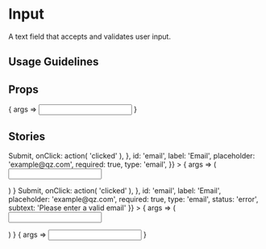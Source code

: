 
<Meta title="Input" component={Input} />

# Input

A text field that accepts and validates user input.

## Usage Guidelines

## Props

<Canvas>
	<Story
		name="Default"
		args={{
			placeholder: 'Search'
		}}
	>
		{ args => <Input {...args} /> }
	</Story>
</Canvas>

<ArgsTable story="Default" />

## Stories

<Canvas>
	<Story
		name="With Required Fields"
		args={{
			buttonProps: {
				children: <Button>Submit</Button>,
				onClick: action( 'clicked' ),
			},
			id: 'email',
			label: 'Email',
			placeholder: 'example@qz.com',
			required: true,
			type: 'email',
		}}
	>
		{ args => (
			<form>
				<Input {...args} />
			</form>
		) }
	</Story>
	<Story
		name="With Required Fields (invalid)"
		args={{
			buttonProps: {
				children: <Button>Submit</Button>,
				onClick: action( 'clicked' ),
			},
			id: 'email',
			label: 'Email',
			placeholder: 'example@qz.com',
			required: true,
			type: 'email',
			status: 'error',
			subtext: 'Please enter a valid email'
		}}
	>
		{ args => (
			<form>
				<Input {...args} />
			</form>
		) }
	</Story>
</Canvas>

<Canvas>
	<Story
		name="With Checkmark"
		args={{
			id: 'promo',
			label: 'Promo Code',
			maxLength: 20,
			status: 'confirmed',
			statusText: '40% Off',
			subtext: 'Promo codes only apply to the yearly plan',
			defaultValue: 'QZFALLSALE',
		}}
	>
		{ args => <Input {...args} /> }
	</Story>
</Canvas>
